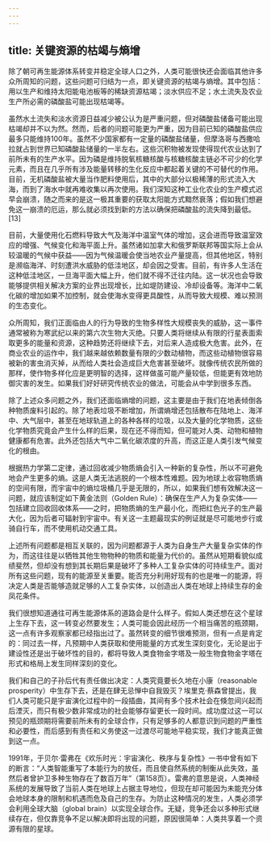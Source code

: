 ```yaml
---
---
---
```

title: 关键资源的枯竭与熵增
---




除了朝可再生能源体系转变并稳定全球人口之外，人类可能很快还会面临其他许多众所周知的问题，这些问题可归结为一点，即关键资源的枯竭与熵增。其中包括：用以生产和维持太阳能电池板等的稀缺资源枯竭；淡水供应不足；水土流失及农业生产所必需的磷酸盐可能出现枯竭等。

虽然水土流失和淡水资源日益减少被公认为是严重问题，但对磷酸盐储备可能出现枯竭却并不以为然。然而，后者的问题可能更为严重，因为目前已知的磷酸盐供应最多只能维持100年。虽然不少国家都有一定量的磷酸盐储量，但摩洛哥与西撒哈拉就占到世界已知磷酸盐储量的一半左右。这些沉积物被发现使得现代农业达到了前所未有的生产水平。因为磷是维持脱氧核糖核酸与核糖核酸主链必不可少的化学元素，而且在几乎所有涉及能量转移的生化反应中都起着关键的不可替代的作用。目前，无机磷酸盐被大量当作肥料使用后，其中的大部分以极稀薄的形式流入大海，而到了海水中就再难收集以再次使用。我们深知这种工业化农业的生产模式迟早会崩溃，随之而来的是这一极其重要的获取太阳能方式黯然衰落；假如我们想避免这一崩溃的厄运，那么就必须找到新的方法以确保把磷酸盐的流失降到最低。[13]

目前，大量使用化石燃料导致大气及海洋中温室气体的增加，这会进而导致温室效应的增强、气候变化和海平面上升。虽然诸如加拿大和俄罗斯联邦等国实际上会从较温暖的气候中获益——因为气候温暖会使当地农业产量提高，但其他地区，特别是濒临海洋、时刻遭洪水威胁的低洼地区，却会因之受害。目前，有许多人生活在这种低洼地区，一旦海平面大幅上升，他们就不得不迁往内陆。这一状况也会导致能够提供相关解决方案的业界出现增长，比如堤防建设、冷却设备等。海洋中二氧化碳的增加如果不加控制，就会使海水变得更具酸性，从而导致大规模、难以预测的生态变化。

众所周知，我们正面临由人的行为导致的生物多样性大规模丧失的威胁，这一事件通常被称为寒武纪以来的第六次生物大灭绝。只要人类将继续从有限的行星表面索取更多的能量和资源，这种趋势还将继续下去，对后来人造成极大危害。此外，在商业农业的运作中，我们越来越依赖数量有限的少数动植物，而这些动植物很容易被新的害虫消灭掉，从而给人类社会造成巨大危害甚至破坏。就像传统农民所做的那样，使作物多样化应是更明智的选择，这样做虽可能产量较低，但能更有效地防御灾害的发生。如果我们好好研究传统农业的做法，可能会从中学到很多东西。

除了上述众多问题之外，我们还面临熵增的问题，这主要是由于我们在地表倾倒各种物质废料引起的。除了地表垃圾不断增加，所谓熵增还包括散布在陆地上、海洋中、大气层中，甚至在地球轨道上的各种各样的垃圾，以及大量的化学物质，这些化学物质究竟会产生什么样的后果，现在还不得而知，但可能对人类、动物和植物健康都有危害。此外还包括大气中二氧化碳浓度的升高，而这正是人类引发气候变化的根由。

根据热力学第二定律，通过回收减少物质熵会引入一种新的复杂性，所以不可避免地会产生更多的熵。这是人类无法逃脱的一个根本性难题。因为地球上收容物质熵的空间有限，而宇宙中的熵垃圾桶几乎是无限的，所以，如果我们想有效解决这一问题，就应该制定如下黄金法则（Golden Rule）：确保在生产人为复杂实体——包括建立回收回收体系——之时，把物质熵的生产最小化，而把红色光子的生产最大化，因为后者可辐射到宇宙中。有关这一主题最现实的例证就是尽可能地步行或骑自行车，而不使用机动交通工具。

上述所有问题都是相互关联的，因为问题都源于人类为自身生产大量复杂实体的作为，而这往往是以牺牲其他生物物种的物质和能量为代价的。虽然从短期看貌似成绩斐然，但却没有想到其长期后果是破坏了多种人工复杂实体的可持续生产。面对所有这些问题，现有的能源至关重要。能否充分利用好现有的也是唯一的能源，将决定人类是否能够造就足够的人工复杂实体，以创造出人类在地球上持续生存的金凤花条件。

我们很想知道通往可再生能源体系的道路会是什么样子。假如人类还想在这个星球上生存下去，这一转变必然要发生；人类可能会因此经历一个相当痛苦的瓶颈期，这一点有许多观察家都已经指出过了。虽然转变的细节很难预测，但有一点是肯定的：同过去一样，凡预期中人类获取和使用能量的方式发生深刻变化，无论是出于建设性还是出于破坏性的目的，都将导致人类食物金字塔及一般生物食物金字塔在形式和格局上发生同样深刻的变化。

我们和自己的子孙后代有责任做出决定：人类究竟要长久地在小康（reasonable prosperity）中生存下去，还是在肆无忌惮中自我毁灭？埃里克·蔡森曾提出，我们人类可能只是宇宙演化过程中的一段插曲，其间有多个技术社会在倏忽间兴起而后湮灭，而只有极少数非常成功的社会能够存留更长一段时间。成功度过这一可以预见的瓶颈期将需要前所未有的全球合作，只有足够多的人都意识到问题的严重性和必要性，而后感到有责任和义务使这一过渡尽可能地平稳实现，我们才能真正做到这一点。

1991年，于贝尔·雷弗在《欢乐时光：宇宙演化、秩序与复杂性》一书中曾有如下的断言：“人类智能重写了本能行为的放任，而且使自然系统的制衡从此失效，虽然后者曾护卫多种生物存在了数百万年”（第158页）。雷弗的意思是说，人类神经系统的发展导致了当前人类在地球上占据主导地位，但现在却可能因为未能充分体会地球本身的限制和机遇而危及自己的生存。为防止这种情况的发生，人类必须学会利用全球大脑（global brain）以实现全球合作。无疑，竞争还会以多种形式继续存在，但仅靠竞争不足以解决即将出现的问题，原因很简单：人类共享着一个资源有限的星球。